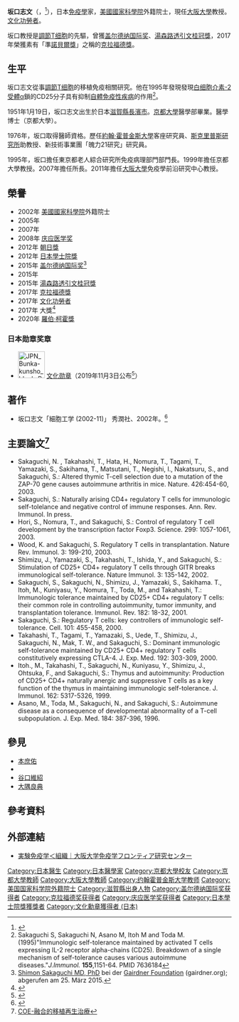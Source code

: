 {{Infobox scientist
| name              = 坂口志文<br><small>坂口 志文（サカグチ シモン）</small>
| image             = Shimon Sakaguchi cropped 2 Shimon Sakaguchi 201711.jpg
| image_size        = 
| alt               = 
| caption           = 
| birth_date        = {{Birth date and age|1951|01|19|mf=y}}
| birth_place       = [[日本|日本]][[滋賀縣|滋賀縣]][[長濱市|長濱市]]
| death_date        = 
| death_place       = 
| residence         = 
| citizenship       = 
| nationality       = {{JPN}}
| fields            = [[免疫學|免疫學]]、[[病理學|實驗病理學]]
| workplaces        = [[約翰·霍普金斯大學|約翰·霍普金斯大學]]<br>[[斯克里普斯研究所|斯克里普斯研究所]]<br>[[大阪大學|大阪大學]]<br>[[京都大學|京都大學]]
| alma_mater        = [[京都大學|京都大學]]
| doctoral_advisor  = 
| academic_advisors = 
| doctoral_students = 
| notable_students  = 
| known_for         = [[調節T细胞|調節T细胞]]的移植免疫相關研究
| author_abbrev_bot = 
| author_abbrev_zoo = 
| influences        = 
| influenced        = 
| awards            =  [[庆应医学奖|庆应医学奖]] (2008)<br>[[朝日獎|朝日獎]] (2012)<br>[[日本學士院獎|日本學士院獎]] (2012)<br>[[盖尔德纳国际奖|盖尔德纳国际奖]] (2015)<br>[[湯森路透引文桂冠獎|湯森路透引文桂冠獎]] (2015)<br>[[克拉福德獎|克拉福德獎]] (2017)
| signature_alt     = 
| footnotes         = 
| spouse            = 
}}
{{Japanese|japanese=坂口 志文|kana=サカグチ シモン|romaji=Sakaguchi Shimon}}

'''坂口志文'''（{{jpn|j=坂口 志文|hg=サカグチ シモン|rm=Sakaguchi Shimon|f=}}，{{bd|1951年|1月19日}}<ref>{{Cite web |url=http://kotobank.jp/word/%E5%9D%82%E5%8F%A3%E5%BF%97%E6%96%87 |title=坂口志文 とは - コトバンク |accessdate=2014-06-25 |archive-date=2014-01-31 |archive-url=https://web.archive.org/web/20140131233924/http://kotobank.jp/word/%E5%9D%82%E5%8F%A3%E5%BF%97%E6%96%87 |dead-url=no }}</ref>），日本[[免疫學|免疫學]]家，[[美國國家科學院|美國國家科學院]]外籍院士，現任[[大阪大學|大阪大學]]教授。[[文化功勞者|文化功勞者]]。

坂口教授是[[調節T细胞|調節T细胞]]的先驅，曾獲[[盖尔德纳国际奖|盖尔德纳国际奖]]、[[湯森路透引文桂冠獎|湯森路透引文桂冠獎]]，2017年榮獲素有「準[[諾貝爾獎|諾貝爾獎]]」之稱的[[克拉福德獎|克拉福德獎]]。

== 生平 ==
坂口志文從事[[調節T细胞|調節T细胞]]的移植免疫相關研究。他在1995年發現發現[[白细胞介素-2|白细胞介素-2]][[受体_(生物化学)|受體]]α鎖的CD25分子具有抑制[[自體免疫性疾病|自體免疫性疾病]]的作用<ref>Sakaguchi S, Sakaguchi N, Asano M, Itoh M and Toda M.(1995)"Immunologic self-tolerance maintained by activated T cells expressing IL-2 receptor alpha-chains (CD25). Breakdown of a single mechanism of self-tolerance causes various autoimmune diseases."''J.Immunol.'' '''155''',1151-64. PMID 7636184</ref>。

1951年1月19日，坂口志文出生於日本[[滋賀縣|滋賀縣]][[長濱市|長濱市]]。[[京都大學|京都大學]]醫學部畢業。醫學博士（京都大學）。

1976年，坂口取得醫師資格。歷任[[約翰·霍普金斯大學|約翰·霍普金斯大學]]客座研究員、[[斯克里普斯研究所|斯克里普斯研究所]]助教授、新技術事業團「魄力21研究」研究員。

1995年，坂口擔任東京都老人綜合研究所免疫病理部門部門長。1999年擔任京都大學教授。2007年擔任{{link-ja|京都大學再生醫科學研究所|京都大学再生医科学研究所}}所長。2011年擔任[[大阪大學|大阪大學]]免疫學前沿研究中心教授。

== 榮譽 ==
* 2002年 [[美國國家科學院|美國國家科學院]]外籍院士
* 2005年 {{link-ja|武田醫學獎|武田医学賞}}
* 2007年 {{link-ja|上原獎|上原賞}}
* 2008年 [[庆应医学奖|庆应医学奖]]
* 2012年 [[朝日獎|朝日獎]]
* 2012年 [[日本學士院獎|日本學士院獎]]
* 2015年 [[盖尔德纳国际奖|盖尔德纳国际奖]]<ref>[http://www.gairdner.org/content/shimon-sakaguchi Shimon Sakaguchi MD, PhD] {{Wayback|url=http://www.gairdner.org/content/shimon-sakaguchi |date=20150405203026 }} bei der [[Gairdner_Foundation|Gairdner Foundation]] (gairdner.org); abgerufen am 25. März 2015.</ref>
* 2015年 {{link-ja|中日文化獎|中日文化賞}}
* 2015年 [[湯森路透引文桂冠獎|湯森路透引文桂冠獎]]
* 2017年 [[克拉福德獎|克拉福德獎]]
* 2017年 [[文化功勞者|文化功勞者]]
* 2017年 {{link-ja|安藤百福獎|安藤百福賞}}大獎<ref>{{Cite web |url=http://www.ifrec.osaka-u.ac.jp/en/topics/20180315-1056.htm |title=存档副本 |accessdate=2019-10-06 |archive-date=2019-10-06 |archive-url=https://web.archive.org/web/20191006151224/http://www.ifrec.osaka-u.ac.jp/en/topics/20180315-1056.htm |dead-url=no }}</ref>
* 2020年 [[羅伯·柯霍獎|羅伯·柯霍獎]]

===日本勋章奖章===
* [[File:JPN_Bunka-kunsho_blank_BAR.svg|60px]] [[文化勋章_(日本)|文化勋章]]（2019年11月3日公布<ref>{{ja}}{{cite web |url=https://www8.cao.go.jp/shokun/hatsurei/r01aki/r01bunkakunsho.pdf |title=令和元年度文化勲章受章者名簿 |publisher=[[内阁府|内阁府]] |date=2019-11-03 |accessdate=2021-07-02 |archive-date=2021-12-12 |archive-url=https://web.archive.org/web/20211212064346/https://www8.cao.go.jp/shokun/hatsurei/r01aki/r01bunkakunsho.pdf }}</ref>）

==著作==
* 坂口志文「細胞工学 (2002-11)」 秀潤社、2002年。<ref>{{Cite web |url=http://www54.atwiki.jp/candidates/m/pages/140.html?guid=on |title=ノーベル賞候補者 @ ウィキ - 坂口 志文 - @ｳｨｷﾓﾊﾞｲﾙ |accessdate=2014-06-25 |archive-date=2015-04-10 |archive-url=https://web.archive.org/web/20150410092026/http://www54.atwiki.jp/candidates/m/pages/140.html?guid=on |dead-url=no }}</ref>

==主要論文<ref>[http://www.kuhp.kyoto-u.ac.jp/~coe/member/member19.html COE-融合的移植再生治療]{{dead link|date=2017年12月 |bot=InternetArchiveBot |fix-attempted=yes }}</ref>==
* Sakaguchi, N. , Takahashi, T., Hata, H., Nomura, T., Tagami, T., Yamazaki, S., Sakihama, T., Matsutani, T., Negishi, I., Nakatsuru, S., and Sakaguchi, S.: Altered thymic T-cell selection due to a mutation of the ZAP-70 gene causes autoimmune arthritis in mice. Nature. 426:454-60, 2003.
* Sakaguchi, S.: Naturally arising CD4+ regulatory T cells for immunologic self-tolelance and negative control of immune responses. Ann. Rev. Immunol. In press.
* Hori, S., Nomura, T., and Sakaguchi, S.: Control of regulatory T cell development by the transcription factor Foxp3. Science. 299: 1057-1061, 2003.
* Wood, K. and Sakaguchi, S. Regulatory T cells in transplantation. Nature Rev. Immunol. 3: 199-210, 2003.
* Shimizu, J., Yamazaki, S., Takahashi, T., Ishida, Y., and Sakaguchi, S.: Stimulation of CD25+ CD4+ regulatory T cells through GITR breaks immunological self-tolerance. Nature Immunol. 3: 135-142, 2002.
* Sakaguchi, S., Sakaguchi, N., Shimizu, J., Yamazaki, S., Sakihama. T., Itoh, M., Kuniyasu, Y., Nomura, T., Toda, M., and Takahashi, T.: Immunologic tolerance maintained by CD25+ CD4+ regulatory T cells: their common role in controlling autoimmunity, tumor immunity, and transplantation tolerance. Immunol. Rev. 182: 18-32, 2001.
* Sakaguchi, S.: Regulatory T cells: key controllers of immunologic self-tolerance. Cell. 101: 455-458, 2000.
* Takahashi, T., Tagami, T., Yamazaki, S., Uede, T., Shimizu, J., Sakaguchi, N., Mak, T. W., and Sakaguchi, S.: Dominant immunologic self-tolerance maintained by CD25+ CD4+ regulatory T cells constitutively expressing CTLA-4. J. Exp. Med. 192: 303-309, 2000.
* Itoh., M., Takahashi, T., Sakaguchi, N., Kuniyasu, Y., Shimizu, J., Ohtsuka, F., and Sakaguchi, S.: Thymus and autoimmunity: Production of CD25+ CD4+ naturally anergic and suppressive T cells as a key function of the thymus in maintaining immunologic self-tolerance. J. Immunol. 162: 5317-5326, 1999.
* Asano, M., Toda, M., Sakaguchi, N., and Sakaguchi, S.: Autoimmune disease as a consequence of developmental abnormality of a T-cell subpopulation. J. Exp. Med. 184: 387-396, 1996.

== 參見 ==
* [[本庶佑|本庶佑]]
* {{link-ja|松岡雅雄|松岡雅雄}}
* [[谷口維紹|谷口維紹]]
* [[大隅良典|大隅良典]]

== 參考資料 ==
<references/>

== 外部連結 ==
* [https://web.archive.org/web/20150327154006/http://www.ifrec.osaka-u.ac.jp/jpn/laboratory/experimentalimmunology/ 実験免疫学＜組織｜大阪大学免疫学フロンティア研究センター] {{ja icon}}

{{克拉福德奖获得者}}
{{加拿大盖尔德纳国际奖获得者}}

{{Authority control}}
{{DEFAULTSORT:Sakaguchi, Shimon}}
[[Category:日本醫生|Category:日本醫生]]
[[Category:日本醫學家|Category:日本醫學家]]
[[Category:京都大學校友|Category:京都大學校友]]
[[Category:京都大學教師|Category:京都大學教師]]
[[Category:大阪大學教師|Category:大阪大學教師]]
[[Category:约翰霍普金斯大学教师|Category:约翰霍普金斯大学教师]]
[[Category:美国国家科学院外籍院士|Category:美国国家科学院外籍院士]]
[[Category:滋賀縣出身人物|Category:滋賀縣出身人物]]
[[Category:盖尔德纳国际奖获得者|Category:盖尔德纳国际奖获得者]]
[[Category:克拉福德奖获得者|Category:克拉福德奖获得者]]
[[Category:庆应医学奖获得者|Category:庆应医学奖获得者]]
[[Category:日本學士院獎獲獎者|Category:日本學士院獎獲獎者]]
[[Category:文化勳章獲得者_(日本)|Category:文化勳章獲得者 (日本)]]